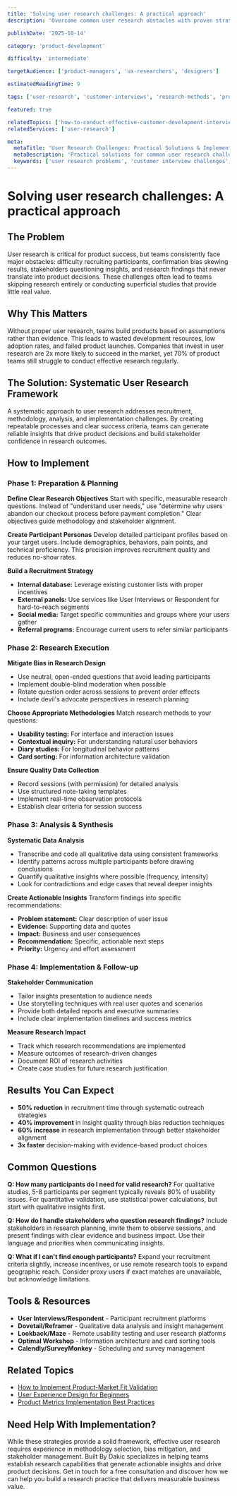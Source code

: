 ```yaml
---
title: 'Solving user research challenges: A practical approach'
description: 'Overcome common user research obstacles with proven strategies for recruitment, bias reduction, and actionable insights generation.'

publishDate: '2025-10-14'

category: 'product-development'

difficulty: 'intermediate'

targetAudience: ['product-managers', 'ux-researchers', 'designers']

estimatedReadingTime: 9

tags: ['user-research', 'customer-interviews', 'research-methods', 'product-insights']

featured: true

relatedTopics: ['how-to-conduct-effective-customer-development-interviews', 'user-experience-design-for-beginners-everything-you-need', 'building-product-feedback-loops-from-scratch', 'user-onboarding-mistakes-to-avoid-and-how-to-fix-them', 'product-documentation-step-by-step-guide']
relatedServices: ['user-research']

meta:
  metaTitle: 'User Research Challenges: Practical Solutions & Implementation Guide'
  metaDescription: 'Practical solutions for common user research challenges. Learn recruitment strategies, bias reduction techniques, and how to generate actionable insights.'
  keywords: ['user research problems', 'customer interview challenges', 'UX research methods', 'product research']
---
```


# Solving user research challenges: A practical approach

## The Problem

User research is critical for product success, but teams consistently face major obstacles: difficulty recruiting participants, confirmation bias skewing results, stakeholders questioning insights, and research findings that never translate into product decisions. These challenges often lead to teams skipping research entirely or conducting superficial studies that provide little real value.

## Why This Matters

Without proper user research, teams build products based on assumptions rather than evidence. This leads to wasted development resources, low adoption rates, and failed product launches. Companies that invest in user research are 2x more likely to succeed in the market, yet 70% of product teams still struggle to conduct effective research regularly.

## The Solution: Systematic User Research Framework

A systematic approach to user research addresses recruitment, methodology, analysis, and implementation challenges. By creating repeatable processes and clear success criteria, teams can generate reliable insights that drive product decisions and build stakeholder confidence in research outcomes.

## How to Implement

### Phase 1: Preparation & Planning

**Define Clear Research Objectives**
Start with specific, measurable research questions. Instead of "understand user needs," use "determine why users abandon our checkout process before payment completion." Clear objectives guide methodology and stakeholder alignment.

**Create Participant Personas**
Develop detailed participant profiles based on your target users. Include demographics, behaviors, pain points, and technical proficiency. This precision improves recruitment quality and reduces no-show rates.

**Build a Recruitment Strategy**

- **Internal database:** Leverage existing customer lists with proper incentives
- **External panels:** Use services like User Interviews or Respondent for hard-to-reach segments
- **Social media:** Target specific communities and groups where your users gather
- **Referral programs:** Encourage current users to refer similar participants

### Phase 2: Research Execution

**Mitigate Bias in Research Design**

- Use neutral, open-ended questions that avoid leading participants
- Implement double-blind moderation when possible
- Rotate question order across sessions to prevent order effects
- Include devil's advocate perspectives in research planning

**Choose Appropriate Methodologies**
Match research methods to your questions:

- **Usability testing:** For interface and interaction issues
- **Contextual inquiry:** For understanding natural user behaviors
- **Diary studies:** For longitudinal behavior patterns
- **Card sorting:** For information architecture validation

**Ensure Quality Data Collection**

- Record sessions (with permission) for detailed analysis
- Use structured note-taking templates
- Implement real-time observation protocols
- Establish clear criteria for session success

### Phase 3: Analysis & Synthesis

**Systematic Data Analysis**

- Transcribe and code all qualitative data using consistent frameworks
- Identify patterns across multiple participants before drawing conclusions
- Quantify qualitative insights where possible (frequency, intensity)
- Look for contradictions and edge cases that reveal deeper insights

**Create Actionable Insights**
Transform findings into specific recommendations:

- **Problem statement:** Clear description of user issue
- **Evidence:** Supporting data and quotes
- **Impact:** Business and user consequences
- **Recommendation:** Specific, actionable next steps
- **Priority:** Urgency and effort assessment

### Phase 4: Implementation & Follow-up

**Stakeholder Communication**

- Tailor insights presentation to audience needs
- Use storytelling techniques with real user quotes and scenarios
- Provide both detailed reports and executive summaries
- Include clear implementation timelines and success metrics

**Measure Research Impact**

- Track which research recommendations are implemented
- Measure outcomes of research-driven changes
- Document ROI of research activities
- Create case studies for future research justification

## Results You Can Expect

- **50% reduction** in recruitment time through systematic outreach strategies
- **40% improvement** in insight quality through bias reduction techniques
- **60% increase** in research implementation through better stakeholder alignment
- **3x faster** decision-making with evidence-based product choices

## Common Questions

**Q: How many participants do I need for valid research?**
For qualitative studies, 5-8 participants per segment typically reveals 80% of usability issues. For quantitative validation, use statistical power calculations, but start with qualitative insights first.

**Q: How do I handle stakeholders who question research findings?**
Include stakeholders in research planning, invite them to observe sessions, and present findings with clear evidence and business impact. Use their language and priorities when communicating insights.

**Q: What if I can't find enough participants?**
Expand your recruitment criteria slightly, increase incentives, or use remote research tools to expand geographic reach. Consider proxy users if exact matches are unavailable, but acknowledge limitations.

## Tools & Resources

- **User Interviews/Respondent** - Participant recruitment platforms
- **Dovetail/Reframer** - Qualitative data analysis and insight management
- **Lookback/Maze** - Remote usability testing and user research platforms
- **Optimal Workshop** - Information architecture and card sorting tools
- **Calendly/SurveyMonkey** - Scheduling and survey management

## Related Topics

- [How to Implement Product-Market Fit Validation]({{/topics/product-market-fit}})
- [User Experience Design for Beginners]({{/topics/user-experience-design}})
- [Product Metrics Implementation Best Practices]({{/topics/product-metrics}})

## Need Help With Implementation?

While these strategies provide a solid framework, effective user research requires experience in methodology selection, bias mitigation, and stakeholder management. Built By Dakic specializes in helping teams establish research capabilities that generate actionable insights and drive product decisions. Get in touch for a free consultation and discover how we can help you build a research practice that delivers measurable business value.
